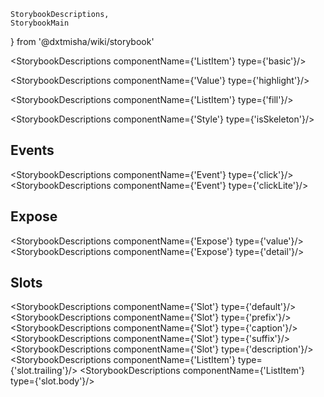     StorybookDescriptions,
    StorybookMain
} from '@dxtmisha/wiki/storybook'


[//]: # (:documentation-import [!] System label / Системная метка)
[//]: # (:documentation-import [!] System label / Системная метка)

<Meta of={ListItem}/>
<StorybookMain
    name={ListItemWikiStorybook.getName()}
    description={ListItemWikiStorybook.getDescription()}
    story={ListItem.ListItem}
/>

[//]: # (:documentation-body [!] System label / Системная метка)

<StorybookDescriptions componentName={'ListItem'} type={'basic'}/>
<Canvas of={ListItem.ListItemBasic}/>

<StorybookDescriptions componentName={'Value'} type={'highlight'}/>
<Canvas of={ListItem.ListItemHighlight}/>

<StorybookDescriptions componentName={'ListItem'} type={'fill'}/>
<Canvas of={ListItem.ListItemFill}/>

<StorybookDescriptions componentName={'Style'} type={'isSkeleton'}/>
<Canvas of={ListItem.ListItemSkeleton}/>

[//]: # (:documentation-body [!] System label / Системная метка)

[//]: # (:documentation-events [!] System label / Системная метка)
## Events

<StorybookDescriptions componentName={'Event'} type={'click'}/>
<StorybookDescriptions componentName={'Event'} type={'clickLite'}/>

[//]: # (:documentation-events [!] System label / Системная метка)

[//]: # (:documentation-expose [!] System label / Системная метка)
## Expose

<StorybookDescriptions componentName={'Expose'} type={'value'}/>
<StorybookDescriptions componentName={'Expose'} type={'detail'}/>

[//]: # (:documentation-expose [!] System label / Системная метка)

[//]: # (:documentation-slots [!] System label / Системная метка)
## Slots

<StorybookDescriptions componentName={'Slot'} type={'default'}/>
<StorybookDescriptions componentName={'Slot'} type={'prefix'}/>
<StorybookDescriptions componentName={'Slot'} type={'caption'}/>
<StorybookDescriptions componentName={'Slot'} type={'suffix'}/>
<StorybookDescriptions componentName={'Slot'} type={'description'}/>
<StorybookDescriptions componentName={'ListItem'} type={'slot.trailing'}/>
<StorybookDescriptions componentName={'ListItem'} type={'slot.body'}/>

[//]: # (:documentation-slots [!] System label / Системная метка)
